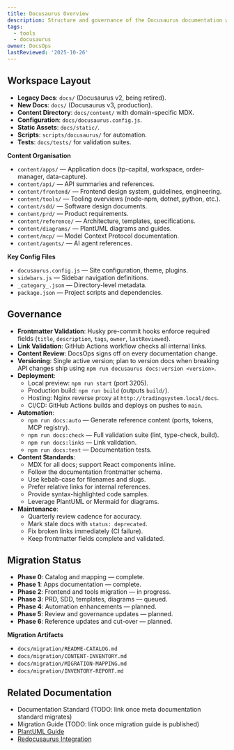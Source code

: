 ```yaml
---
title: Docusaurus Overview
description: Structure and governance of the Docusaurus documentation workspace.
tags:
  - tools
  - docusaurus
owner: DocsOps
lastReviewed: '2025-10-26'
---
```

## Workspace Layout

- **Legacy Docs**: `docs/` (Docusaurus v2, being retired).
- **New Docs**: `docs/` (Docusaurus v3, production).
- **Content Directory**: `docs/content/` with domain-specific MDX.
- **Configuration**: `docs/docusaurus.config.js`.
- **Static Assets**: `docs/static/`.
- **Scripts**: `scripts/docusaurus/` for automation.
- **Tests**: `docs/tests/` for validation suites.

**Content Organisation**

- `content/apps/` — Application docs (tp-capital, workspace, order-manager, data-capture).
- `content/api/` — API summaries and references.
- `content/frontend/` — Frontend design system, guidelines, engineering.
- `content/tools/` — Tooling overviews (node-npm, dotnet, python, etc.).
- `content/sdd/` — Software design documents.
- `content/prd/` — Product requirements.
- `content/reference/` — Architecture, templates, specifications.
- `content/diagrams/` — PlantUML diagrams and guides.
- `content/mcp/` — Model Context Protocol documentation.
- `content/agents/` — AI agent references.

**Key Config Files**

- `docusaurus.config.js` — Site configuration, theme, plugins.
- `sidebars.js` — Sidebar navigation definitions.
- `_category_.json` — Directory-level metadata.
- `package.json` — Project scripts and dependencies.

## Governance

- **Frontmatter Validation**: Husky pre-commit hooks enforce required fields (`title`, `description`, `tags`, `owner`, `lastReviewed`).
- **Link Validation**: GitHub Actions workflow checks all internal links.
- **Content Review**: DocsOps signs off on every documentation change.
- **Versioning**: Single active version; plan to version docs when breaking API changes ship using `npm run docusaurus docs:version <version>`.
- **Deployment**:
  - Local preview: `npm run start` (port 3205).
  - Production build: `npm run build` (outputs `build/`).
  - Hosting: Nginx reverse proxy at `http://tradingsystem.local/docs`.
  - CI/CD: GitHub Actions builds and deploys on pushes to `main`.
- **Automation**:
  - `npm run docs:auto` — Generate reference content (ports, tokens, MCP registry).
  - `npm run docs:check` — Full validation suite (lint, type-check, build).
  - `npm run docs:links` — Link validation.
  - `npm run docs:test` — Documentation tests.
- **Content Standards**:
  - MDX for all docs; support React components inline.
  - Follow the documentation frontmatter schema.
  - Use kebab-case for filenames and slugs.
  - Prefer relative links for internal references.
  - Provide syntax-highlighted code samples.
  - Leverage PlantUML or Mermaid for diagrams.
- **Maintenance**:
  - Quarterly review cadence for accuracy.
  - Mark stale docs with `status: deprecated`.
  - Fix broken links immediately (CI failure).
  - Keep frontmatter fields complete and validated.

## Migration Status

- **Phase 0**: Catalog and mapping — complete.
- **Phase 1**: Apps documentation — complete.
- **Phase 2**: Frontend and tools migration — in progress.
- **Phase 3**: PRD, SDD, templates, diagrams — queued.
- **Phase 4**: Automation enhancements — planned.
- **Phase 5**: Review and governance updates — planned.
- **Phase 6**: Reference updates and cut-over — planned.

**Migration Artifacts**

- `docs/migration/README-CATALOG.md`
- `docs/migration/CONTENT-INVENTORY.md`
- `docs/migration/MIGRATION-MAPPING.md`
- `docs/migration/INVENTORY-REPORT.md`

## Related Documentation

- Documentation Standard (TODO: link once meta documentation standard migrates)
- Migration Guide (TODO: link once migration guide is published)
- [PlantUML Guide](../plantuml/overview)
- [Redocusaurus Integration](../redocusaurus/overview)
